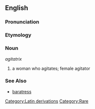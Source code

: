 ==English==

===Pronunciation===
{{substub}}

===Etymology===
{{etystub}}

===Noun===
''agitatrix''

# a woman who agitates; female agitator

===See Also===
* [[baratress]]

[[Category:Latin derivations]]
[[Category:Rare]]